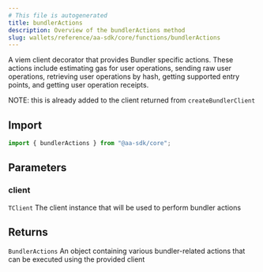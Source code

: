 ```yaml
---
# This file is autogenerated
title: bundlerActions
description: Overview of the bundlerActions method
slug: wallets/reference/aa-sdk/core/functions/bundlerActions
---
```


A viem client decorator that provides Bundler specific actions.
These actions include estimating gas for user operations, sending raw user operations, retrieving user operations by hash, getting supported entry points, and getting user operation receipts.

NOTE: this is already added to the client returned from `createBundlerClient`

## Import

```ts
import { bundlerActions } from "@aa-sdk/core";
```

## Parameters

### client

`TClient`
The client instance that will be used to perform bundler actions

## Returns

`BundlerActions`
An object containing various bundler-related actions that can be executed using the provided client
